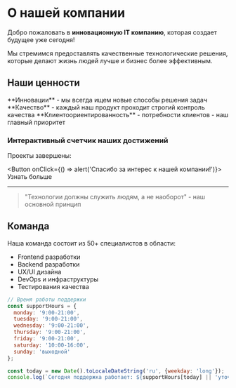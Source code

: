 # О нашей компании

Добро пожаловать в **инновационную IT компанию**, которая создает будущее уже сегодня!

<Card title="Наша миссия" color="#e3f2fd">
Мы стремимся предоставлять качественные технологические решения, которые делают жизнь людей лучше и бизнес более эффективным.
</Card>

## Наши ценности

<Alert type="info">
**Инновации** - мы всегда ищем новые способы решения задач
</Alert>

<Alert type="success">
**Качество** - каждый наш продукт проходит строгий контроль качества
</Alert>

<Alert type="warning">
**Клиентоориентированность** - потребности клиентов - наш главный приоритет
</Alert>

### Интерактивный счетчик наших достижений

Проекты завершены: <Counter />

<Button onClick={() => alert('Спасибо за интерес к нашей компании!')}>
  Узнать больше
</Button>

---

> "Технологии должны служить людям, а не наоборот" - наш основной принцип

## Команда

Наша команда состоит из 50+ специалистов в области:

- Frontend разработки
- Backend разработки  
- UX/UI дизайна
- DevOps и инфраструктуры
- Тестирования качества

```javascript
// Время работы поддержки
const supportHours = {
  monday: '9:00-21:00',
  tuesday: '9:00-21:00', 
  wednesday: '9:00-21:00',
  thursday: '9:00-21:00',
  friday: '9:00-21:00',
  saturday: '10:00-16:00',
  sunday: 'выходной'
};

const today = new Date().toLocaleDateString('ru', {weekday: 'long'});
console.log(`Сегодня поддержка работает: ${supportHours[today] || 'уточняйте'}`);
```